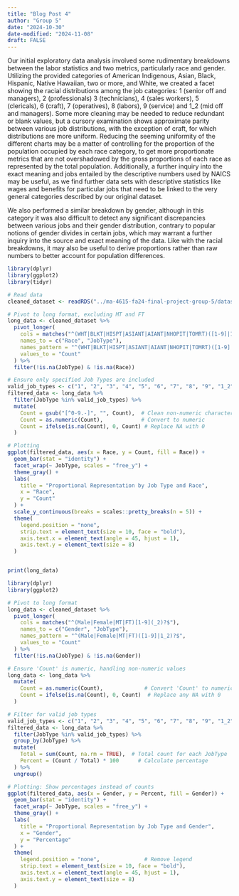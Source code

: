 ```yaml
---
title: "Blog Post 4"
author: "Group 5" 
date: "2024-10-30"
date-modified: "2024-11-08"
draft: FALSE
---
```

Our initial exploratory data analysis involved some rudimentary breakdowns between the labor statistics and two metrics, particularly race and gender. Utilizing the provided categories of American Indigenous, Asian, Black, Hispanic, Native Hawaiian, two or more, and White, we created a facet showing the racial distributions among the job categories: 1 (senior off and managers), 2 (professionals) 3 (technicians), 4 (sales workers), 5 (clericals), 6 (craft), 7 (operatives), 8 (labors),  9 (service) and 1_2 (mid off and managers). Some more cleaning may be needed to reduce redundant or blank values, but a cursory examination shows approximate parity between various job distributions, with the exception of craft, for which distributions are more uniform. Reducing the seeming uniformity of the different charts may be a matter of controlling for the proportion of the population occupied by each race category, to get more proportionate metrics that are not overshadowed by the gross proportions of each race as represented by the total population. Additionally, a further inquiry into the exact meaning and jobs entailed by the descriptive numbers used by NAICS may be useful, as we find further data sets with descriptive statistics like wages and benefits for particular jobs that need to be linked to the very general categories described by our original dataset.

We also performed a similar breakdown by gender, although in this category it was also difficult to detect any significant discrepancies between various jobs and their gender distribution, contrary to popular notions of gender divides in certain jobs, which may warrant a further inquiry into the source and exact meaning of the data. Like with the racial breakdowns, it may also be useful to derive proportions rather than raw numbers to better account for population differences.

```r
library(dplyr)
library(ggplot2)
library(tidyr)

# Read data
cleaned_dataset <- readRDS("../ma-4615-fa24-final-project-group-5/dataset/Cleaned_Employment2017.rds")

# Pivot to long format, excluding MT and FT
long_data <- cleaned_dataset %>%
  pivot_longer(
    cols = matches("^(WHT|BLKT|HISPT|ASIANT|AIANT|NHOPIT|TOMRT)([1-9]|1_2)?$"),
    names_to = c("Race", "JobType"),
    names_pattern = "^(WHT|BLKT|HISPT|ASIANT|AIANT|NHOPIT|TOMRT)([1-9]|1_2)?$",
    values_to = "Count"
  ) %>%
  filter(!is.na(JobType) & !is.na(Race))

# Ensure only specified Job Types are included
valid_job_types <- c("1", "2", "3", "4", "5", "6", "7", "8", "9", "1_2")
filtered_data <- long_data %>%
  filter(JobType %in% valid_job_types) %>%
  mutate(
    Count = gsub("[^0-9.-]", "", Count),  # Clean non-numeric characters
    Count = as.numeric(Count),            # Convert to numeric
    Count = ifelse(is.na(Count), 0, Count) # Replace NA with 0
  )

# Plotting
ggplot(filtered_data, aes(x = Race, y = Count, fill = Race)) +
  geom_bar(stat = "identity") +
  facet_wrap(~ JobType, scales = "free_y") +
  theme_gray() +
  labs(
    title = "Proportional Representation by Job Type and Race",
    x = "Race",
    y = "Count"
  ) +
  scale_y_continuous(breaks = scales::pretty_breaks(n = 5)) +
  theme(
    legend.position = "none",
    strip.text = element_text(size = 10, face = "bold"),
    axis.text.x = element_text(angle = 45, hjust = 1),
    axis.text.y = element_text(size = 8)
  )



```


```r
print(long_data)
```

```r
library(dplyr)
library(ggplot2)

# Pivot to long format
long_data <- cleaned_dataset %>%
  pivot_longer(
    cols = matches("^(Male|Female|MT|FT)[1-9](_2)?$"),
    names_to = c("Gender", "JobType"),
    names_pattern = "^(Male|Female|MT|FT)([1-9]|1_2)?$",
    values_to = "Count"
  ) %>%
  filter(!is.na(JobType) & !is.na(Gender))

# Ensure 'Count' is numeric, handling non-numeric values
long_data <- long_data %>%
  mutate(
    Count = as.numeric(Count),             # Convert 'Count' to numeric
    Count = ifelse(is.na(Count), 0, Count)  # Replace any NA with 0
  )

# Filter for valid job types
valid_job_types <- c("1", "2", "3", "4", "5", "6", "7", "8", "9", "1_2")
filtered_data <- long_data %>%
  filter(JobType %in% valid_job_types) %>%
  group_by(JobType) %>%
  mutate(
    Total = sum(Count, na.rm = TRUE),  # Total count for each JobType
    Percent = (Count / Total) * 100      # Calculate percentage
  ) %>%
  ungroup()

# Plotting: Show percentages instead of counts
ggplot(filtered_data, aes(x = Gender, y = Percent, fill = Gender)) +
  geom_bar(stat = "identity") +
  facet_wrap(~ JobType, scales = "free_y") +
  theme_gray() +
  labs(
    title = "Proportional Representation by Job Type and Gender",
    x = "Gender",
    y = "Percentage"
  ) +
  theme(
    legend.position = "none",              # Remove legend
    strip.text = element_text(size = 10, face = "bold"),
    axis.text.x = element_text(angle = 45, hjust = 1),
    axis.text.y = element_text(size = 8)
  )
```